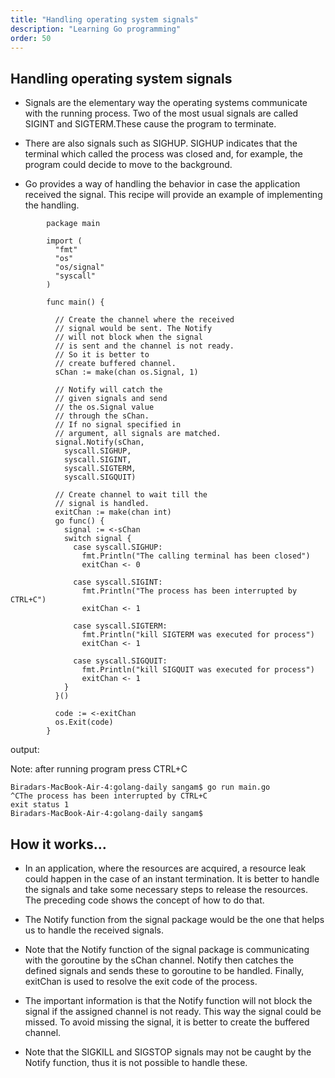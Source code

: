 ```yaml
---
title: "Handling operating system signals"
description: "Learning Go programming"
order: 50
---
```



## Handling operating system signals

- Signals are the elementary way the operating systems communicate with the running process. Two of the most usual signals are called SIGINT and SIGTERM.These cause the program to terminate.

- There are also signals such as SIGHUP. SIGHUP indicates that the terminal which called the process was closed and, for example, the program could decide to move to the background.

- Go provides a way of handling the behavior in case the application received the signal. This recipe will provide an example of implementing the handling.

```
        package main

        import (
          "fmt"
          "os"
          "os/signal"
          "syscall"
        )

        func main() {

          // Create the channel where the received
          // signal would be sent. The Notify
          // will not block when the signal
          // is sent and the channel is not ready.
          // So it is better to
          // create buffered channel.
          sChan := make(chan os.Signal, 1)

          // Notify will catch the
          // given signals and send
          // the os.Signal value
          // through the sChan.
          // If no signal specified in 
          // argument, all signals are matched.
          signal.Notify(sChan,
            syscall.SIGHUP,
            syscall.SIGINT,
            syscall.SIGTERM,
            syscall.SIGQUIT)

          // Create channel to wait till the
          // signal is handled.
          exitChan := make(chan int)
          go func() {
            signal := <-sChan
            switch signal {
              case syscall.SIGHUP:
                fmt.Println("The calling terminal has been closed")
                exitChan <- 0

              case syscall.SIGINT:
                fmt.Println("The process has been interrupted by CTRL+C")
                exitChan <- 1

              case syscall.SIGTERM:
                fmt.Println("kill SIGTERM was executed for process")
                exitChan <- 1

              case syscall.SIGQUIT:
                fmt.Println("kill SIGQUIT was executed for process")
                exitChan <- 1
            }
          }()

          code := <-exitChan
          os.Exit(code)
        }
 ```
 output:
 
 Note: after running program press CTRL+C
 
 ```
 Biradars-MacBook-Air-4:golang-daily sangam$ go run main.go
^CThe process has been interrupted by CTRL+C
exit status 1
Biradars-MacBook-Air-4:golang-daily sangam$ 
 
 ```
 
 
 ## How it works…

- In an application, where the resources are acquired, a resource leak could happen in the case of an instant termination. It is better to handle the signals and take some necessary steps to release the resources. The preceding code shows the concept of how to do that.

- The Notify function from the signal package would be the one that helps us to handle the received signals.

- Note that the Notify function of the signal package is communicating with the goroutine by the sChan channel. Notify then catches the defined signals and sends these to goroutine to be handled. Finally, exitChan is used to resolve the exit code of the process.

- The important information is that the Notify function will not block the signal if the assigned channel is not ready. This way the signal could be missed. To avoid missing the signal, it is better to create the buffered channel.

- Note that the SIGKILL and SIGSTOP signals may not be caught by the Notify function, thus it is not possible to handle these.

